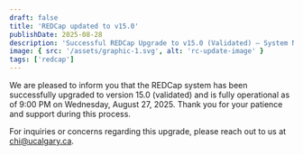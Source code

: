 ```yaml
---
draft: false
title: 'REDCap updated to v15.0'
publishDate: 2025-08-28
description: 'Successful REDCap Upgrade to v15.0 (Validated) – System Now Operational'
image: { src: '/assets/graphic-1.svg', alt: 'rc-update-image' }
tags: ['redcap']
---
```


We are pleased to inform you that the REDCap system has been successfully upgraded to version 15.0 (validated) and is fully operational as of 9:00 PM on Wednesday, August 27, 2025.
Thank you for your patience and support during this process.

For inquiries or concerns regarding this upgrade, please reach out to us at chi@ucalgary.ca.
